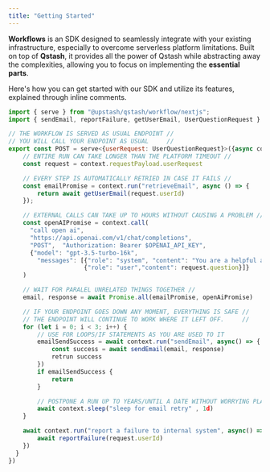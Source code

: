 ```yaml
---
title: "Getting Started"
---
```


**Workflows** is an SDK designed to seamlessly integrate with your existing infrastructure, especially to overcome serverless platform limitations. Built on top of **Qstash**, it provides all the power of Qstash while abstracting away the complexities, allowing you to focus on implementing the **essential parts**.

Here's how you can get started with our SDK and utilize its features, explained through inline comments.

```javascript 
import { serve } from "@upstash/qstash/workflow/nextjs";
import { sendEmail, reportFailure, getUserEmail, UserQuestionRequest } from "./utils"

// THE WORKFLOW IS SERVED AS USUAL ENDPOINT //
// YOU WILL CALL YOUR ENDPOINT AS USUAL     //
export const POST = serve<{userRequest: UserQuestionRequest}>({async context => {
    // ENTIRE RUN CAN TAKE LONGER THAN THE PLATFORM TIMEOUT //
    const request = context.requestPayload.userRequest

    // EVERY STEP IS AUTOMATICALLY RETRIED IN CASE IT FAILS //
    const emailPromise = context.run("retrieveEmail", async () => {
        return await getUserEmail(request.userId)
    });

    // EXTERNAL CALLS CAN TAKE UP TO HOURS WITHOUT CAUSING A PROBLEM //
    const openAIPromise = context.call(
      "call open ai",
      "https://api.openai.com/v1/chat/completions",
      "POST",  "Authorization: Bearer $OPENAI_API_KEY",
      {"model": "gpt-3.5-turbo-16k",
        "messages": [{"role": "system", "content": "You are a helpful assistant." },
                     {"role": "user","content": request.question}]}
    )

    // WAIT FOR PARALEL UNRELATED THINGS TOGETHER //
    email, response = await Promise.all(emailPromise, openAiPromise)

    // IF YOUR ENDPOINT GOES DOWN ANY MOMENT, EVERYTHING IS SAFE //
    // THE ENDPOINT WILL CONTINUE TO WORK WHERE IT LEFT OFF.     //
    for (let i = 0; i < 3; i++) {
        // USE FOR LOOPS/IF STATEMENTS AS YOU ARE USED TO IT 
        emailSendSuccess = await context.run("sendEmail", async() => {
            const success = await sendEmail(email, response)
            retrun success
        })
        if emailSendSuccess {
            return 
        }

        // POSTPONE A RUN UP TO YEARS/UNTIL A DATE WITHOUT WORRYING PLATFORM LIMITS
        await context.sleep("sleep for email retry" , 1d)
    }

    await context.run("report a failure to internal system", async() => {
        await reportFailure(request.userId)
    })
  }
})
```

